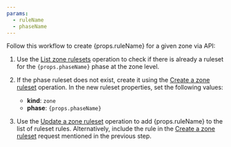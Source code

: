 ```yaml
---
params:
  - ruleName
  - phaseName
---
```



Follow this workflow to create {props.ruleName} for a given zone via API:

1. Use the [List zone rulesets](/api/resources/rulesets/methods/list/) operation to check if there is already a ruleset for the <code>{props.phaseName}</code> phase at the zone level.

2. If the phase ruleset does not exist, create it using the [Create a zone ruleset](/api/resources/rulesets/methods/create/) operation. In the new ruleset properties, set the following values:

   - **kind**: `zone`
   - **phase**: <code>{props.phaseName}</code>

3. Use the [Update a zone ruleset](/api/resources/rulesets/methods/update/) operation to add {props.ruleName} to the list of ruleset rules. Alternatively, include the rule in the [Create a zone ruleset](/api/resources/rulesets/methods/create/) request mentioned in the previous step.
